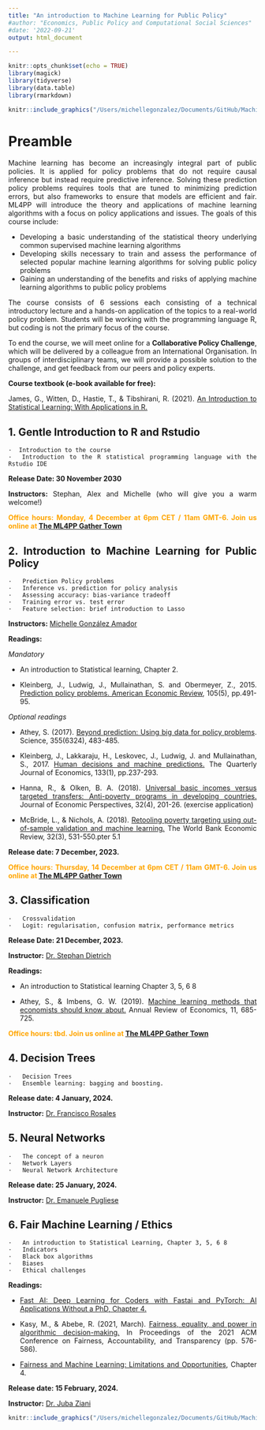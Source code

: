 ```yaml
---
title: "An introduction to Machine Learning for Public Policy"
#author: "Economics, Public Policy and Computational Social Sciences"
#date: '2022-09-21'
output: html_document

---
```

<style>
    body {
    text-align: justify}
</style>

```r
knitr::opts_chunk$set(echo = TRUE)
library(magick)
library(tidyverse)
library(data.table)
library(rmarkdown)
```

<center>
```r
knitr::include_graphics("/Users/michellegonzalez/Documents/GitHub/Machine-Learning-for-Public-Policy/Images/ML4PP2.png")
```
</center>

# Preamble

Machine learning has become an increasingly integral part of public policies. It is applied for policy problems that do not require causal inference but instead require predictive inference. Solving these prediction policy problems requires tools that are tuned to minimizing prediction errors, but also frameworks to ensure that models are efficient and fair. ML4PP will introduce the theory and applications of machine learning algorithms with a focus on policy applications and issues. The goals of this course include:

+ Developing a basic understanding of the statistical theory underlying common supervised machine learning algorithms
+ Developing skills necessary to train and assess the performance of selected popular machine learning algorithms for solving public policy problems
+ Gaining an understanding of the benefits and risks of applying machine learning algorithms to public policy problems

The course consists of 6 sessions each consisting of a technical introductory lecture and a hands-on application of the topics to a real-world policy problem. Students will be working with the programming language R, but coding is not the primary focus of the course. 

To end the course, we will meet online for a **Collaborative Policy Challenge**, which will be delivered by a colleague from an International Organisation. In groups of interdisciplinary teams, we will provide a possible solution to the challenge, and get feedback from our peers and policy experts. 

**Course textbook (e-book available for free):**

James, G., Witten, D., Hastie, T., & Tibshirani, R. (2021). [An Introduction to Statistical Learning: With Applications in R.](https://hastie.su.domains/ISLR2/ISLRv2_website.pdf)

## 1. Gentle Introduction to R and Rstudio

    ·  Introduction to the course
    ·  Introduction to the R statistical programming language with the Rstudio IDE

**Release Date: 30 November 2030**

**Instructors:** Stephan, Alex and Michelle (who will give you a warm welcome!)

<span style="color: orange;"> **Office hours: Monday, 4 December at 6pm CET / 11am GMT-6. Join us online at [The ML4PP Gather Town](https://app.gather.town/app/oHbUVQSaCs7SOToI/ML%20for%20Public%20Policy)** </span>


## 2. Introduction to Machine Learning for Public Policy

    ·  	Prediction Policy problems
    ·   Inference vs. prediction for policy analysis
    ·  	Assessing accuracy: bias-variance tradeoff
    ·  	Training error vs. test error
    ·  	Feature selection: brief introduction to Lasso
   
**Instructors:** [Michelle González Amador](https://www.m-gonzalezamador.com/)

**Readings:** 

*Mandatory*

- An introduction to Statistical learning, Chapter 2.

- Kleinberg, J., Ludwig, J., Mullainathan, S. and Obermeyer, Z., 2015. [Prediction policy problems. American Economic Review](https://www.aeaweb.org/articles?id=10.1257/aer.p20151023), 105(5), pp.491-95.

*Optional readings*

- Athey, S. (2017). [Beyond prediction: Using big data for policy problems](https://www.science.org/doi/10.1126/science.aal4321). Science, 355(6324), 483-485.

- Kleinberg, J., Lakkaraju, H., Leskovec, J., Ludwig, J. and Mullainathan, S., 2017. [Human decisions and machine predictions.](https://academic.oup.com/qje/article-abstract/133/1/237/4095198?redirectedFrom=fulltext) The Quarterly Journal of Economics, 133(1), pp.237-293.

- Hanna, R., & Olken, B. A. (2018). [Universal basic incomes versus targeted transfers: Anti-poverty programs in developing countries.](https://www.aeaweb.org/articles?id=10.1257/jep.32.4.201) Journal of Economic Perspectives, 32(4), 201-26. (exercise application)

- McBride, L., & Nichols, A. (2018). [Retooling poverty targeting using out-of-sample validation and machine learning.](https://academic.oup.com/wber/article-abstract/32/3/531/2447896?redirectedFrom=fulltext) The World Bank Economic Review, 32(3), 531-550.pter 5.1

**Release date: 7 December, 2023.**

<span style="color: orange;"> **Office hours: Thursday, 14 December at 6pm CET / 11am GMT-6. Join us online at [The ML4PP Gather Town](https://app.gather.town/app/oHbUVQSaCs7SOToI/ML%20for%20Public%20Policy)** </span>

## 3. Classification

    ·  	Crossvalidation
    ·  	Logit: regularisation, confusion matrix, performance metrics

**Release Date: 21 December, 2023.**

**Instructor:** [Dr. Stephan Dietrich](https://www.merit.unu.edu/about-us/profile/?staff_id=2283)

**Readings:** 

- An introduction to Statistical learning Chapter 3, 5, 6 8

- Athey, S., & Imbens, G. W. (2019). [Machine learning methods that economists should know about.](https://www.annualreviews.org/doi/abs/10.1146/annurev-economics-080217-053433) Annual Review of Economics, 11, 685-725.

<span style="color: orange;"> **Office hours: tbd. Join us online at [The ML4PP Gather Town](https://app.gather.town/app/oHbUVQSaCs7SOToI/ML%20for%20Public%20Policy)** </span>

## 4. Decision Trees

    ·  	Decision Trees
    ·  	Ensemble learning: bagging and boosting.


**Release date: 4 January, 2024.** 

**Instructor:** [Dr. Francisco Rosales](https://www.linkedin.com/in/fraroma/) 

## 5. Neural Networks

    ·  	The concept of a neuron
    ·  	Network Layers
    ·  	Neural Network Architecture

**Release date: 25 January, 2024.**

**Instructor:** [Dr. Emanuele Pugliese](https://scholar.google.com/citations?user=6lDNFOYAAAAJ&hl=en)

## 6. Fair Machine Learning / Ethics

    ·  	An introduction to Statistical Learning, Chapter 3, 5, 6 8
    ·  	Indicators
    ·  	Black box algorithms
    ·  	Biases
    ·  	Ethical challenges


**Readings:** 

- [Fast AI: Deep Learning for Coders with Fastai and PyTorch: AI Applications Without a PhD,  Chapter 4.](https://colab.research.google.com/github/fastai/fastbook/blob/master/03_ethics.ipynb)

- Kasy, M., & Abebe, R. (2021, March). [Fairness, equality, and power in algorithmic decision-making.](https://maxkasy.github.io/home/files/papers/fairness_equality_power.pdf) In Proceedings of the 2021 ACM Conference on Fairness, Accountability, and Transparency (pp. 576-586).

- [Fairness and Machine Learning: Limitations and Opportunities](https://fairmlbook.org/), Chapter 4.


**Release date: 15 February, 2024.**

**Instructor:**  [Dr. Juba Ziani](https://www.isye.gatech.edu/users/juba-ziani)




<center>
```r
knitr::include_graphics("/Users/michellegonzalez/Documents/GitHub/Machine-Learning-for-Public-Policy/Images/policy_challenge_banner.png")
```
</center>




